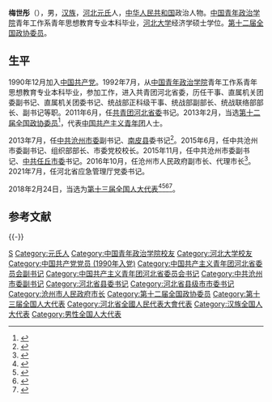 '''梅世彤'''（{{bd|1969年|8月1日||catIdx=Mei梅}}），男，[[汉族|汉族]]，[[河北|河北]][[元氏|元氏]]人，[[中华人民共和国|中华人民共和国]]政治人物。[[中国青年政治学院|中国青年政治学院]]青年工作系青年思想教育专业本科毕业，[[河北大学|河北大学]]经济学硕士学位。[[第十二届全国政协委员|第十二届全国政协委员]]。

== 生平 ==
1990年12月加入[[中国共产党|中国共产党]]。1992年7月，从[[中国青年政治学院|中国青年政治学院]]青年工作系青年思想教育专业本科毕业，参加工作，进入共青团河北省委，历任干事、直属机关团委副书记、直属机关团委书记、统战部正科级干事、统战部副部长、统战联络部部长、副书记等职。2011年6月，任[[共青团河北省委|共青团河北省委]]书记。2013年2月，当选[[第十二届全国政协委员|第十二届全国政协委员]]<ref>{{cite news|title=中国人民政治协商会议第十二届全国委员会委员名单|url=http://news.xinhuanet.com/2013-02/02/c_124313314_2.htm|date=2013-02-02|accessdate=2014-02-08|archive-date=2013-05-23|archive-url=https://web.archive.org/web/20130523013239/http://news.xinhuanet.com/2013-02/02/c_124313314_2.htm|dead-url=no}}</ref>，代表[[中国共产主义青年团|中国共产主义青年团]]人士。

2013年7月，任[[中共沧州市委|中共沧州市委]]副书记、[[南皮县|南皮县]]委书记<ref>{{cite news|title=梅世彤任沧州市委副书记 南皮县委书记|url=http://hebei.sina.com.cn/news/m/2013-08-01/145462184.html|date=2013-08-01|accessdate=2014-02-08|archive-date=2014-02-22|archive-url=https://web.archive.org/web/20140222062432/http://hebei.sina.com.cn/news/m/2013-08-01/145462184.html|dead-url=no}}</ref>。2015年6月，任中共沧州市委副书记、组织部部长、市委党校校长。2015年11月，任中共沧州市委副书记、[[中共任丘市委|中共任丘市委]]书记。2016年10月，任沧州市人民政府副市长、代理市长<ref>{{cite web|url=http://leaders.people.com.cn/n1/2016/1028/c58278-28815572.html|title=梅世彤任河北沧州市代市长 王大虎辞任市长职务|publisher=人民网|accessdate=2016-11-29|archive-date=2016-11-30|archive-url=https://web.archive.org/web/20161130190550/http://leaders.people.com.cn/n1/2016/1028/c58278-28815572.html|dead-url=no}}</ref>。2021年7月，任河北省应急管理厅党委书记。

2018年2月24日，当选为[[第十三届全国人大代表|第十三届全国人大代表]]<ref>{{Cite web|title=（受权发布）中华人民共和国第十三届全国人民代表大会代表名单|url=http://www.chinanews.com/gn/2018/02-25/8453959.shtml|accessdate=2021-02-19|work=[[中国新闻网|中国新闻网]]|archive-date=2018-02-27|archive-url=https://web.archive.org/web/20180227031724/http://www.chinanews.com/gn/2018/02-25/8453959.shtml|dead-url=no}}</ref><ref>{{cite web | title=中华人民共和国第十三届全国人民代表大会代表名单 | website=[[光明网_(中国)|光明网]] | date=2018-02-25 | url=https://news.gmw.cn/2018-02/25/content_27792557.htm | language=zh | access-date=2021-02-19 | archive-date=2021-10-19 | archive-url=https://web.archive.org/web/20211019124618/https://news.gmw.cn/2018-02/25/content_27792557.htm | dead-url=no }}</ref><ref>{{cite web | title=第十三届全国人民代表大会代表名单（2980名） | website=[[澎湃新闻|澎湃新闻]] | url=https://www.thepaper.cn/newsDetail_forward_2008905 | language=zh | access-date=2021-02-19 | archive-date=2018-03-23 | archive-url=https://web.archive.org/web/20180323190049/https://www.thepaper.cn/newsDetail_forward_2008905 | dead-url=no }}</ref><ref>{{cite web | title=中华人民共和国第十三届全国人民代表大会代表名单 | website=[[中国网|中国网]] | date=2018-02-25 | url=http://news.china.com.cn/2018-02/25/content_50599587.htm | language=zh | access-date=2021-02-19 | archive-date=2021-02-21 | archive-url=https://web.archive.org/web/20210221201146/http://news.china.com.cn/2018-02/25/content_50599587.htm | dead-url=no }}</ref>。

==参考文献==
{{reflist}}

{{-}}
{{start box}}
{{s-gov|prc}}
{{s-before|[[王大虎|王大虎]]}}
{{s-title|[[沧州市人民政府|沧州市人民政府]]市长|2016年10月－2021年7月}}
{{s-after|[[向辉|向辉]]}}
{{s-civ}}
{{s-before|[[王晓栋|王晓栋]]}}
{{s-title|[[中国共产主义青年团河北省委员会|中国共产主义青年团河北省委员会]]书记|2011年6月－2013年4月}}
{{s-after|[[张泽峰|张泽峰]]}}
{{end box}}

{{各省级行政区团委书记}}

{{Authority control}}
{{DEFAULTSORT:Mei梅}}
[[Category:梅姓|S]]
[[Category:元氏人|Category:元氏人]]
[[Category:中国青年政治学院校友|Category:中国青年政治学院校友]]
[[Category:河北大学校友|Category:河北大学校友]]
[[Category:中国共产党党员_(1990年入党)|Category:中国共产党党员 (1990年入党)]]
[[Category:中国共产主义青年团河北省委员会副书记|Category:中国共产主义青年团河北省委员会副书记]]
[[Category:中国共产主义青年团河北省委员会书记|Category:中国共产主义青年团河北省委员会书记]]
[[Category:中共沧州市委副书记|Category:中共沧州市委副书记]]
[[Category:河北省县委书记|Category:河北省县委书记]]
[[Category:河北省县级市市委书记|Category:河北省县级市市委书记]]
[[Category:沧州市人民政府市长|Category:沧州市人民政府市长]]
[[Category:第十二届全国政协委员|Category:第十二届全国政协委员]]
[[Category:第十三届全国人大代表|Category:第十三届全国人大代表]]
[[Category:河北省全國人民代表大會代表|Category:河北省全國人民代表大會代表]]
[[Category:汉族全国人大代表|Category:汉族全国人大代表]]
[[Category:男性全国人大代表|Category:男性全国人大代表]]
